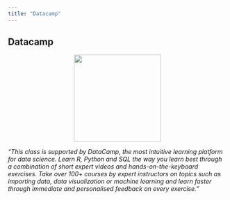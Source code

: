 ```yaml
---
title: "Datacamp"
---
```


## Datacamp

<center>
![](DataCamp_Horizontal_RGB.png){width=200}
</center>

_“This class is supported by DataCamp, the most intuitive learning platform for data science. Learn R, Python and SQL the way you learn best through a combination of short expert videos and hands-on-the-keyboard exercises. Take over 100+ courses by expert instructors on topics such as importing data, data visualization or machine learning and learn faster through immediate and personalised feedback on every exercise.”_

